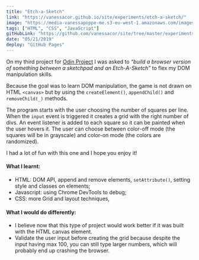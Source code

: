 ```yaml
---
title: "Etch-a-Sketch"
link: "https://vanessacor.github.io/site/experiments/etch-a-sketch/"
image: "https://media-vanessapoppe-me.s3-eu-west-1.amazonaws.com/images/screenshots/etch-a-sketch.png"
tags: ["HTML", "CSS", "JavaScript"]
gitHubLink: "https://github.com/vanessacor/site/tree/master/experiments/games/rock-paper-scissors"
date: "05/21/2019"
deploy: "GitHub Pages"
---
```


On my third project for [Odin Project](https://www.theodinproject.com/courses/web-development-101) I was asked to _“build a browser version of something between a sketchpad and an Etch-A-Sketch”_ to flex my DOM manipulation skills.

Because the goal was to learn DOM manipulation, the game is not drawn on HTML `<canvas>` but by using the `createElement()`, `appendChild()` and `removeChild(_)` methods.

The program starts with the user choosing the number of squares per line. When the `input` event is triggered it creates a grid with the right number of divs. An event listener is added to each square so it can be painted when the user hovers it. The user can choose between color-off mode (the squares will be in grayscale) and color-on mode (the colors are randomized).

I had a lot of fun with this one and I hope you enjoy it!

#### What I learnt:

- HTML: DOM API, append and remove elements, `setAttribute()`, setting style and classes on elements;
- Javascript: using Chrome DevTools to debug;
- CSS: more Grid and layout techniques,

#### What I would do differently:

- I believe now that this type of project would work better if it was built with the HTML canvas element.
- Validate the user input before creating the grid because despite the input having max 100, you can still type larger numbers, which will probably end up crashing the browser.

